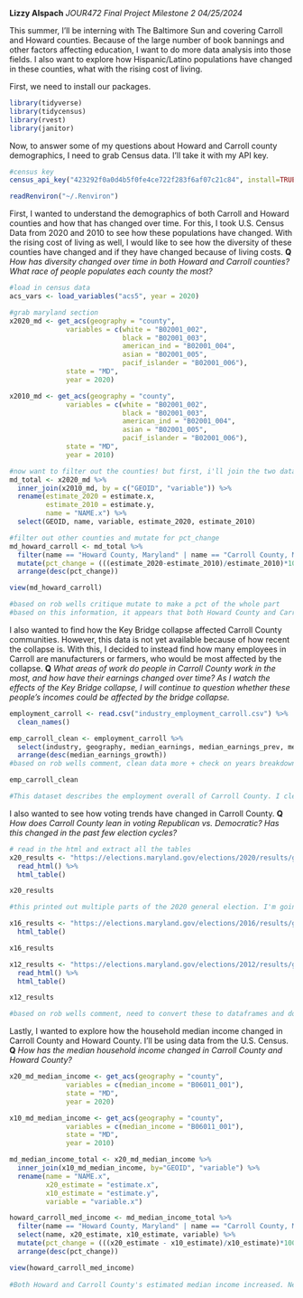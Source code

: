 **Lizzy Alspach**
*JOUR472 Final Project Milestone 2*
*04/25/2024*

This summer, I’ll be interning with The Baltimore Sun and covering Carroll and Howard counties. Because of the large number of book bannings and other factors affecting education, I want to do more data analysis into those fields. I also want to explore how Hispanic/Latino populations have changed in these counties, what with the rising cost of living. 

First, we need to install our packages.
```r
library(tidyverse)
library(tidycensus)
library(rvest)
library(janitor)
```


Now, to answer some of my questions about Howard and Carroll county demographics, I need to grab Census data. I'll take it with my API key. 
```r
#census key
census_api_key("423292f0a0d4b5f0fe4ce722f283f6af07c21c84", install=TRUE, overwrite=TRUE)

readRenviron("~/.Renviron")
```

First, I wanted to understand the demographics of both Carroll and Howard counties and how that has changed over time. For this, I took U.S. Census Data from 2020 and 2010 to see how these populations have changed. With the rising cost of living as well, I would like to see how the diversity of these counties have changed and if they have changed because of living costs. 
**Q**
*How has diversity changed over time in both Howard and Carroll counties? What race of people populates each county the most?*
```r
#load in census data
acs_vars <- load_variables("acs5", year = 2020)

#grab maryland section
x2020_md <- get_acs(geography = "county",
              variables = c(white = "B02001_002", 
                            black = "B02001_003",
                            american_ind = "B02001_004",
                            asian = "B02001_005",
                            pacif_islander = "B02001_006"),
              state = "MD",
              year = 2020) 

x2010_md <- get_acs(geography = "county",
              variables = c(white = "B02001_002", 
                            black = "B02001_003",
                            american_ind = "B02001_004",
                            asian = "B02001_005",
                            pacif_islander = "B02001_006"),
              state = "MD",
              year = 2010) 

#now want to filter out the counties! but first, i'll join the two dataframes
md_total <- x2020_md %>% 
  inner_join(x2010_md, by = c("GEOID", "variable")) %>% 
  rename(estimate_2020 = estimate.x, 
         estimate_2010 = estimate.y,
         name = "NAME.x") %>%
  select(GEOID, name, variable, estimate_2020, estimate_2010)

#filter out other counties and mutate for pct_change
md_howard_carroll <- md_total %>% 
  filter(name == "Howard County, Maryland" | name == "Carroll County, Maryland") %>% 
  mutate(pct_change = (((estimate_2020-estimate_2010)/estimate_2010)*100)) %>% 
  arrange(desc(pct_change))

view(md_howard_carroll)

#based on rob wells critique mutate to make a pct of the whole part
#based on this information, it appears that both Howard County and Carroll County have become more diverse.
```

I also wanted to find how the Key Bridge collapse affected Carroll County communities. However, this data is not yet available because of how recent the collapse is. With this, I decided to instead find how many employees in Carroll are manufacturers or farmers, who would be most affected by the collapse. 
**Q**
*What areas of work do people in Carroll County work in the most, and how have their earnings changed over time? As I watch the effects of the Key Bridge collapse, I will continue to question whether these people's incomes could be affected by the bridge collapse.*
```r
employment_carroll <- read.csv("industry_employment_carroll.csv") %>% 
  clean_names()

emp_carroll_clean <- employment_carroll %>% 
  select(industry, geography, median_earnings, median_earnings_prev, median_earnings_growth, workforce_growth) %>% 
  arrange(desc(median_earnings_growth))
#based on rob wells comment, clean data more + check on years breakdown 

emp_carroll_clean

#This dataset describes the employment overall of Carroll County. I cleaned these names and sorted by the earnings growth, which shows some companies and enterprises have particularly grown over the past year. With this, I am looking into what the top industries in Carroll County are -- since I can't entirely answer how the Key Bridge collapse is presently affecting employees in the county, I can instead look at these enterprises and see how they might be affected in the future and/or how their exports and imports will change. Not only that, but with a crossreference of the Port of Baltimore economic impact report that says manufacturing jobs are heavily affected, I can do a more in-depth analysis in my next draft about the possible effects of the bridge collapse.
```

I also wanted to see how voting trends have changed in Carroll County.
**Q**
*How does Carroll County lean in voting Republican vs. Democratic? Has this changed in the past few election cycles?*
```r
# read in the html and extract all the tables
x20_results <- "https://elections.maryland.gov/elections/2020/results/general/gen_results_2020_4_by_county_07-1.html" %>%
  read_html() %>%
  html_table()

x20_results

#this printed out multiple parts of the 2020 general election. I'm going to also upload the 2016 and 2012 general elections, but am having a hard time figuring out how to isolate voting to only be about one set of candidates. I'll be working on solving this for my next draft,  as well as figuring out how to appropriately sort all of this information. This will be able to answer my questions about how the county leans politically, and I hope to make a map graphic of its most Republican areas. 

x16_results <- "https://elections.maryland.gov/elections/2016/results/general/gen_results_2016_4_by_county_07-1.html" %>%   read_html() %>%
  html_table()

x16_results

x12_results <- "https://elections.maryland.gov/elections/2012/results/general/gen_results_2012_4_by_county_07-1.html" %>%
  read_html() %>% 
  html_table()

x12_results

#based on rob wells comment, need to convert these to dataframes and do more to combine them. will ask in class/office hours

```

Lastly, I wanted to explore how the household median income changed in Carroll County and Howard County. I'll be using data from the U.S. Census. 
**Q**
*How has the median household income changed in Carroll County and Howard County?*
```r
x20_md_median_income <- get_acs(geography = "county",
              variables = c(median_income = "B06011_001"),
              state = "MD",
              year = 2020) 

x10_md_median_income <- get_acs(geography = "county",
              variables = c(median_income = "B06011_001"),
              state = "MD",
              year = 2010)

md_median_income_total <- x20_md_median_income %>% 
  inner_join(x10_md_median_income, by="GEOID", "variable") %>% 
  rename(name = "NAME.x",
         x20_estimate = "estimate.x",
         x10_estimate = "estimate.y",
         variable = "variable.x")

howard_carroll_med_income <- md_median_income_total %>% 
  filter(name == "Howard County, Maryland" | name == "Carroll County, Maryland") %>% 
  select(name, x20_estimate, x10_estimate, variable) %>% 
  mutate(pct_change = (((x20_estimate - x10_estimate)/x10_estimate)*100)) %>% 
  arrange(desc(pct_change))

view(howard_carroll_med_income)
  
#Both Howard and Carroll County's estimated median income increased. Next analysis: check on if there's also an increased cost of living.
```